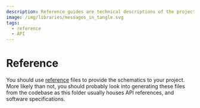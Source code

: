 ```yaml
---
description: Reference guides are technical descriptions of the project.
image: /img/libraries/messages_in_tangle.svg
tags:
  - reference
  - API
---
```


# Reference

You should use [reference](https://diataxis.fr/reference/) files to provide the schematics to your project. More likely
than not, you should probably look into generating these files from the codebase as this folder usually houses API
references, and software specifications.
